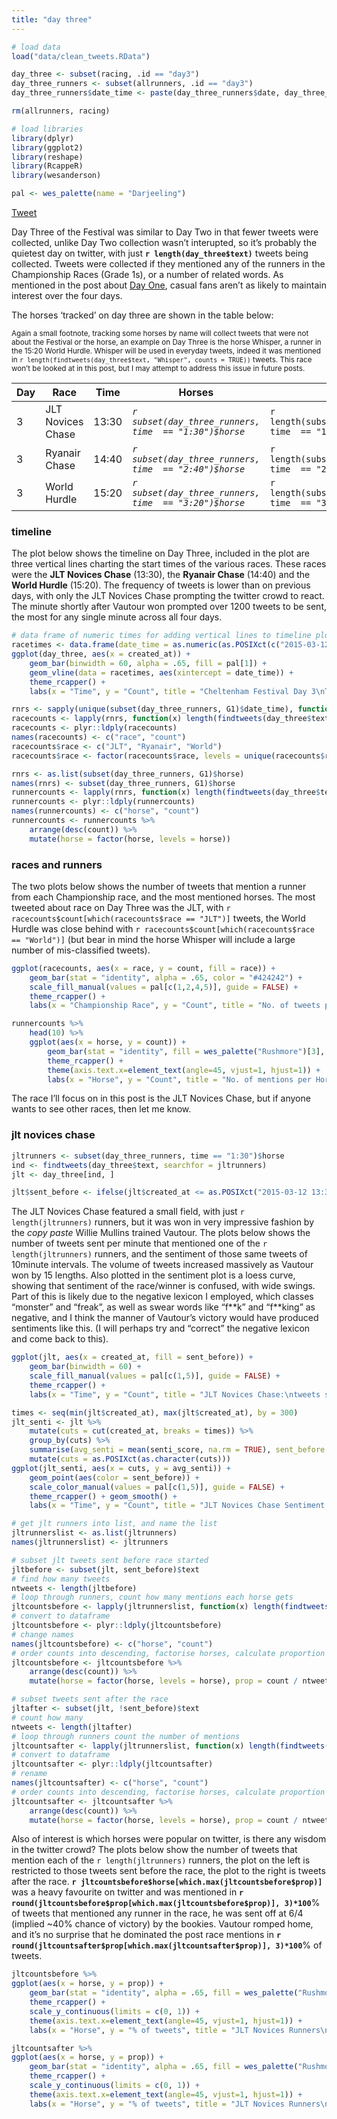 ```yaml
---
title: "day three"
---
```


```r
# load data
load("data/clean_tweets.RData")

day_three <- subset(racing, .id == "day3")
day_three_runners <- subset(allrunners, .id == "day3")
day_three_runners$date_time <- paste(day_three_runners$date, day_three_runners$time)

rm(allrunners, racing)
```

```r
# load libraries
library(dplyr)
library(ggplot2)
library(reshape)
library(RcappeR)
library(wesanderson)

pal <- wes_palette(name = "Darjeeling")
```
<a href="https://twitter.com/share" class="twitter-share-button" data-url="http://durtal.github.io/cheltenham-festival-2015-twitter/day_three.html" data-text="Cheltenham Festival 2015 Day Three, Twitter Analysis" data-via="UTVilla" data-related="_RcappeR" data-hashtags="rstats,CheltenhamFestival">Tweet</a>
<script>!function(d,s,id){var js,fjs=d.getElementsByTagName(s)[0],p=/^http:/.test(d.location)?'http':'https';if(!d.getElementById(id)){js=d.createElement(s);js.id=id;js.src=p+'://platform.twitter.com/widgets.js';fjs.parentNode.insertBefore(js,fjs);}}(document, 'script', 'twitter-wjs');</script>

Day Three of the Festival was similar to Day Two in that fewer tweets were collected, unlike Day Two collection wasn't interupted, so it's probably the quietest day on twitter, with just **`r length(day_three$text)`** tweets being collected.  Tweets were collected if they mentioned any of the runners in the Championship Races (Grade 1s), or a number of related words.  As mentioned in the post about [Day One](day_one.html), casual fans aren't as likely to maintain interest over the four days.

The horses 'tracked' on day three are shown in the table below:

<sub>Again a small footnote, tracking some horses by name will collect tweets that were not about the Festival or the horse, an example on Day Three is the horse Whisper, a runner in the 15:20 World Hurdle.  Whisper will be used in everyday tweets, indeed it was mentioned in `r length(findtweets(day_three$text, "Whisper", counts = TRUE))` tweets.  This race won't be looked at in this post, but I may attempt to address this issue in future posts.</sub>

Day | Race | Time | Horses | n
----|------|------|--------|----
3 | JLT Novices Chase | 13:30 | _`r subset(day_three_runners, time  == "1:30")$horse`_ | `r length(subset(day_three_runners, time  == "1:30")$horse)`
3 | Ryanair Chase | 14:40 | _`r subset(day_three_runners, time  == "2:40")$horse`_ | `r length(subset(day_three_runners, time  == "2:40")$horse)`
3 | World Hurdle | 15:20 | _`r subset(day_three_runners, time  == "3:20")$horse`_ | `r length(subset(day_three_runners, time  == "3:20")$horse)`

### timeline

The plot below shows the timeline on Day Three, included in the plot are three vertical lines charting the start times of the various races.  These races were the **JLT Novices Chase** (13:30), the **Ryanair Chase** (14:40) and the **World Hurdle** (15:20).  The frequency of tweets is lower than on previous days, with only the JLT Novices Chase prompting the twitter crowd to react.  The minute shortly after Vautour won prompted over 1200 tweets to be sent, the most for any single minute across all four days.

```r
# data frame of numeric times for adding vertical lines to timeline plot
racetimes <- data.frame(date_time = as.numeric(as.POSIXct(c("2015-03-12 13:30", "2015-03-12 14:40","2015-03-12 15:20"))))
ggplot(day_three, aes(x = created_at)) +
	geom_bar(binwidth = 60, alpha = .65, fill = pal[1]) +
	geom_vline(data = racetimes, aes(xintercept = date_time)) +
	theme_rcapper() +
	labs(x = "Time", y = "Count", title = "Cheltenham Festival Day 3\nTweet timeline")
```


```r
rnrs <- sapply(unique(subset(day_three_runners, G1)$date_time), function(x) subset(day_three_runners, date_time == x)$horse)
racecounts <- lapply(rnrs, function(x) length(findtweets(day_three$text, x, counts = TRUE)))
racecounts <- plyr::ldply(racecounts)
names(racecounts) <- c("race", "count")
racecounts$race <- c("JLT", "Ryanair", "World")
racecounts$race <- factor(racecounts$race, levels = unique(racecounts$race))

rnrs <- as.list(subset(day_three_runners, G1)$horse)
names(rnrs) <- subset(day_three_runners, G1)$horse
runnercounts <- lapply(rnrs, function(x) length(findtweets(day_three$text, x, counts = TRUE)))
runnercounts <- plyr::ldply(runnercounts)
names(runnercounts) <- c("horse", "count")
runnercounts <- runnercounts %>%
	arrange(desc(count)) %>%
	mutate(horse = factor(horse, levels = horse))
```

### races and runners

The two plots below shows the number of tweets that mention a runner from each Championship race, and the most mentioned horses.  The most tweeted about race on Day Three was the JLT, with `r racecounts$count[which(racecounts$race == "JLT")]` tweets, the World Hurdle was close behind with `r racecounts$count[which(racecounts$race == "World")]` (but bear in mind the horse Whisper will include a large number of mis-classified tweets).

<div class="row">
<div class="col-md-6">
```r
ggplot(racecounts, aes(x = race, y = count, fill = race)) +
	geom_bar(stat = "identity", alpha = .65, color = "#424242") +
	scale_fill_manual(values = pal[c(1,2,4,5)], guide = FALSE) +
	theme_rcapper() +
	labs(x = "Championship Race", y = "Count", title = "No. of tweets per Championship Race")
```
</div>
<div class="col-md-6">
```r
runnercounts %>%
    head(10) %>%
    ggplot(aes(x = horse, y = count)) +
    	geom_bar(stat = "identity", fill = wes_palette("Rushmore")[3], alpha = .65, color = "#424242") +
    	theme_rcapper() +
    	theme(axis.text.x=element_text(angle=45, vjust=1, hjust=1)) +
    	labs(x = "Horse", y = "Count", title = "No. of mentions per Horse")
```
</div>
</div>

The race I'll focus on in this post is the JLT Novices Chase, but if anyone wants to see other races, then let me know.

### jlt novices chase

```r
jltrunners <- subset(day_three_runners, time == "1:30")$horse
ind <- findtweets(day_three$text, searchfor = jltrunners)
jlt <- day_three[ind, ]

jlt$sent_before <- ifelse(jlt$created_at <= as.POSIXct("2015-03-12 13:30"), TRUE, FALSE)
```

The JLT Novices Chase featured a small field, with just `r length(jltrunners)` runners, but it was won in very impressive fashion by the *copy* *paste* Willie Mullins trained Vautour.  The plots below shows the number of tweets sent per minute that mentioned one of the `r length(jltrunners)` runners, and the sentiment of those same tweets of 10minute intervals.  The volume of tweets increased massively as Vautour won by 15 lengths.  Also plotted in the sentiment plot is a loess curve, showing that sentiment of the race/winner is confused, with wide swings.  Part of this is likely due to the negative lexicon I employed, which classes "monster" and "freak", as well as swear words like "f\*\*k" and "f\*\*king" as negative, and I think the manner of Vautour's victory would have produced sentiments like this.  (I will perhaps try and "correct" the negative lexicon and come back to this).

<div class="row">
<div class="col-md-6">
```r
ggplot(jlt, aes(x = created_at, fill = sent_before)) +
	geom_bar(binwidth = 60) +
	scale_fill_manual(values = pal[c(1,5)], guide = FALSE) +
	theme_rcapper() +
	labs(x = "Time", y = "Count", title = "JLT Novices Chase:\ntweets sent before race (blue) and after (red)")
```
</div>
<div class="col-md-6">
```r
times <- seq(min(jlt$created_at), max(jlt$created_at), by = 300)
jlt_senti <- jlt %>%
	mutate(cuts = cut(created_at, breaks = times)) %>%
	group_by(cuts) %>%
	summarise(avg_senti = mean(senti_score, na.rm = TRUE), sent_before = sent_before[1]) %>%
	mutate(cuts = as.POSIXct(as.character(cuts)))
ggplot(jlt_senti, aes(x = cuts, y = avg_senti)) +
	geom_point(aes(color = sent_before)) +
	scale_color_manual(values = pal[c(1,5)], guide = FALSE) +
	theme_rcapper() + geom_smooth() +
	labs(x = "Time", y = "Count", title = "JLT Novices Chase Sentiment:\ntweets sent before race (blue) and after (red)")
```
</div>
</div>

```r
# get jlt runners into list, and name the list
jltrunnerslist <- as.list(jltrunners)
names(jltrunnerslist) <- jltrunners

# subset jlt tweets sent before race started
jltbefore <- subset(jlt, sent_before)$text
# find how many tweets
ntweets <- length(jltbefore)
# loop through runners, count how many mentions each horse gets
jltcountsbefore <- lapply(jltrunnerslist, function(x) length(findtweets(jltbefore, searchfor = x, counts = T)))
# convert to dataframe
jltcountsbefore <- plyr::ldply(jltcountsbefore)
# change names
names(jltcountsbefore) <- c("horse", "count")
# order counts into descending, factorise horses, calculate proportion of tweets and plot
jltcountsbefore <- jltcountsbefore %>%
	arrange(desc(count)) %>%
	mutate(horse = factor(horse, levels = horse), prop = count / ntweets)

# subset tweets sent after the race
jltafter <- subset(jlt, !sent_before)$text
# count how many
ntweets <- length(jltafter)
# loop through runners count the number of mentions
jltcountsafter <- lapply(jltrunnerslist, function(x) length(findtweets(jltafter, searchfor = x, counts = T)))
# convert to dataframe
jltcountsafter <- plyr::ldply(jltcountsafter)
# rename
names(jltcountsafter) <- c("horse", "count")
# order counts into descending, factorise horses, calculate proportion of tweets and plot
jltcountsafter <- jltcountsafter %>%
	arrange(desc(count)) %>%
	mutate(horse = factor(horse, levels = horse), prop = count / ntweets)
```


Also of interest is which horses were popular on twitter, is there any wisdom in the twitter crowd?  The plots below show the number of tweets that mention each of the `r length(jltrunners)` runners, the plot on the left is restricted to those tweets sent before the race, the plot to the right is tweets after the race.  **`r jltcountsbefore$horse[which.max(jltcountsbefore$prop)]`** was a heavy favourite on twitter and was mentioned in **`r round(jltcountsbefore$prop[which.max(jltcountsbefore$prop)], 3)*100`**% of tweets that mentioned any runner in the race, he was sent off at 6/4 (implied ~40% chance of victory) by the bookies.  Vautour romped home, and it's no surprise that he dominated the post race mentions in **`r round(jltcountsafter$prop[which.max(jltcountsafter$prop)], 3)*100`**% of tweets.

<div class="row">
<div class="col-md-6">
```r
jltcountsbefore %>%
ggplot(aes(x = horse, y = prop)) +
	geom_bar(stat = "identity", alpha = .65, fill = wes_palette("Rushmore")[3], color = "#424242") +
	theme_rcapper() +
	scale_y_continuous(limits = c(0, 1)) +
	theme(axis.text.x=element_text(angle=45, vjust=1, hjust=1)) +
	labs(x = "Horse", y = "% of tweets", title = "JLT Novices Runners\n% of mentions before race")
```
</div>
<div class="col-md-6">
```r
jltcountsafter %>%
ggplot(aes(x = horse, y = prop)) +
	geom_bar(stat = "identity", alpha = .65, fill = wes_palette("Rushmore")[3], color = "#424242") +
	theme_rcapper() +
	scale_y_continuous(limits = c(0, 1)) +
	theme(axis.text.x=element_text(angle=45, vjust=1, hjust=1)) +
	labs(x = "Horse", y = "% of tweets", title = "JLT Novices Runners\n% of mentions post race")
```
</div>
</div>
